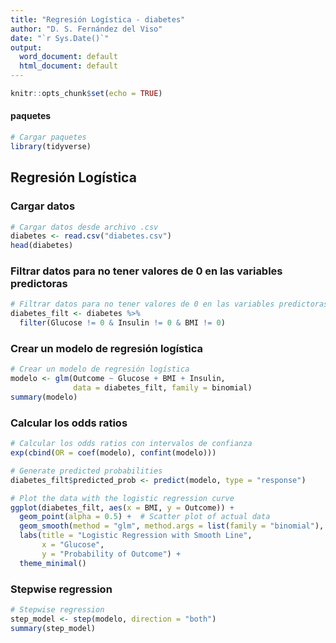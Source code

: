 ```yaml
---
title: "Regresión Logística - diabetes"
author: "D. S. Fernández del Viso"
date: "`r Sys.Date()`"
output:
  word_document: default
  html_document: default
---
```


```r
knitr::opts_chunk$set(echo = TRUE)
```

#### paquetes

```r
# Cargar paquetes
library(tidyverse)

```

## Regresión Logística

### Cargar datos

```r
# Cargar datos desde archivo .csv
diabetes <- read.csv("diabetes.csv")
head(diabetes)
```

### Filtrar datos para no tener valores de 0 en las variables predictoras

```r
# Filtrar datos para no tener valores de 0 en las variables predictoras
diabetes_filt <- diabetes %>%
  filter(Glucose != 0 & Insulin != 0 & BMI != 0)
```

### Crear un modelo de regresión logística

```r
# Crear un modelo de regresión logística
modelo <- glm(Outcome ~ Glucose + BMI + Insulin, 
              data = diabetes_filt, family = binomial)
summary(modelo)
```

### Calcular los odds ratios

```r
# Calcular los odds ratios con intervalos de confianza
exp(cbind(OR = coef(modelo), confint(modelo)))
```


```r
# Generate predicted probabilities
diabetes_filt$predicted_prob <- predict(modelo, type = "response")

# Plot the data with the logistic regression curve
ggplot(diabetes_filt, aes(x = BMI, y = Outcome)) +
  geom_point(alpha = 0.5) +  # Scatter plot of actual data
  geom_smooth(method = "glm", method.args = list(family = "binomial"), se = TRUE, color = "blue") +
  labs(title = "Logistic Regression with Smooth Line",
       x = "Glucose",
       y = "Probability of Outcome") +
  theme_minimal()
```

### Stepwise regression

```r
# Stepwise regression
step_model <- step(modelo, direction = "both")
summary(step_model)
```







